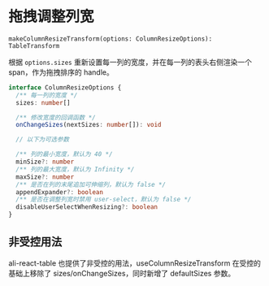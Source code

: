 
<Meta title="表格 / 常用功能 / 拖拽调整列宽" />

# 拖拽调整列宽

`makeColumnResizeTransform(options: ColumnResizeOptions): TableTransform`

根据 `options.sizes` 重新设置每一列的宽度，并在每一列的表头右侧渲染一个 span，作为拖拽排序的 handle。

```typescript
interface ColumnResizeOptions {
  /** 每一列的宽度 */
  sizes: number[]

  /** 修改宽度的回调函数 */
  onChangeSizes(nextSizes: number[]): void

  // 以下为可选参数

  /** 列的最小宽度，默认为 40 */
  minSize?: number
  /** 列的最大宽度，默认为 Infinity */
  maxSize?: number
  /** 是否在列的末尾追加可伸缩列，默认为 false */
  appendExpander?: boolean
  /** 是否在调整列宽时禁用 user-select，默认为 false */
  disableUserSelectWhenResizing?: boolean
}
```

<Canvas>
  <Story id="表格-常用功能示例--拖拽调整列宽" />
</Canvas>

## 非受控用法

ali-react-table 也提供了非受控的用法，useColumnResizeTransform 在受控的基础上移除了 sizes/onChangeSizes，同时新增了 defaultSizes 参数。
